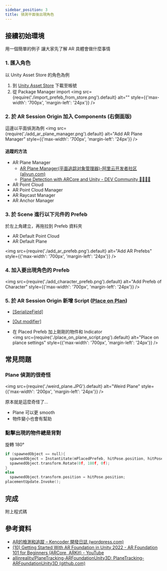 ```yaml
---
sidebar_position: 3
title: 偵測平面後出現角色
---
```


## 接續初始環境
用一個簡單的例子
讓大家先了解 AR 具體會做什麼事情

### 1. 匯入角色
以 Unity Asset Store 的角色為例

1. 到 [Unity Asset Store](https://assetstore.unity.com/3d/characters) 下載至帳號
2. 從 Package Manager import
<img
  src={require('./import_prefeb_from_store.png').default}
  alt=""
  style={{'max-width': '700px', 'margin-left': '24px'}} 
/>

### 2. 於 AR Session Origin 加入 Components (右側面版)
這邊以平面偵測為例
<img
  src={require('./add_ar_plane_manager.png').default}
  alt="Add AR Plane Manager"
  style={{'max-width': '700px', 'margin-left': '24px'}} 
/>

#### 追蹤的方法
- AR Plane Manager  
	- [AR Plane Manager(平面追踪对象管理器)-阿里云开发者社区 (aliyun.com)](https://developer.aliyun.com/article/999698)  
	- [Plane Detection with ARCore and Unity - DEV Community 👩‍💻👨‍💻](https://dev.to/whatminjacodes/plane-detection-with-arcore-and-unity-3245)  
- AR Point Cloud  
- AR Point Cloud Manager  
- AR Raycast Manager  
- AR Anchor Manager  

### 3. 於 Scene 進行以下元件的 Prefeb  
於左上角建立，再拖拉到 Prefeb 資料夾

- AR Default Point Cloud  
- AR Default Plane  

<img
  src={require('./add_ar_prefeb.png').default}
  alt="Add AR Prefebs"
  style={{'max-width': '700px', 'margin-left': '24px'}} 
/>

### 4. 加入要出現角色的 Prefeb
<img
  src={require('./add_character_prefeb.png').default}
  alt="Add Prefeb of Character"
  style={{'max-width': '700px', 'margin-left': '24px'}} 
/>

### 5. 於 AR Session Origin 新增 Script ([Place on Plan](https://github.com/allinreality/PlaneTracking-ARFoundationUnity3D/blob/main/RequiredAssets/PlaceOnPlane.cs))  
- [[SerializeField]](../SerializeField)
- [[Out modifier]](../OutModifier)

- 在 Placed Prefeb 加上剛剛的物件和 Indicator  
<img
  src={require('./place_on_plane_script.png').default}
  alt="Place on plance settings"
  style={{'max-width': '700px', 'margin-left': '24px'}} 
/>

## 常見問題
### Plane 偵測的很奇怪
<img
  src={require('./weird_plane.JPG').default}
  alt="Weird Plane"
  style={{'max-width': '200px', 'margin-left': '24px'}} 
/>

原本就是這麼奇怪了…  
- Plane 可以更 smooth  
- 物件變小也會有幫助  

### 點擊出現的物件總是背對
旋轉 180°
```c {3} title="PlaceOnPlane.cs"
if (spawnedObject == null){
  spawnedObject = Instantitate(mPlacedPrefeb, hitPose.position, hitPose.rotation);
  spawnedObject.transform.Rotate(0f, 180f, 0f);
}
else 
  spawnedObject.transform.position = hitPose.position;
placementUpdate.Invoke();
````

## 完成
附上程式碼

## 參考資料
- [AR的檢測和追蹤 – Kencoder 開發日誌 (wordpress.com)](https://kendevlog.wordpress.com/2019/12/23/ar-tracking/)  
- [(10) Getting Started With AR Foundation in Unity 2022 - AR Foundation 101 for Beginners (ARCore, ARKit) - YouTube](https://www.youtube.com/watch?v=lelX8GGh_S8)  
- [allinreality/PlaneTracking-ARFoundationUnity3D: PlaneTracking-ARFoundationUnity3D (github.com)](https://github.com/allinreality/PlaneTracking-ARFoundationUnity3D)  
